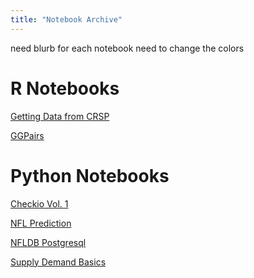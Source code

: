 ```yaml
---
title: "Notebook Archive"
---
```


need blurb for each notebook
need to change the colors

# R Notebooks

<a href="http://timothykylethomas.me/crsp_gettingdata.html" target="_blank">Getting Data from CRSP</a>

<a href="http://timothykylethomas.me/ggpairs.html" target="_blank">GGPairs</a>


# Python Notebooks


<a href="http://timothykylethomas.me/checkio-vol1.html" target="_blank">Checkio Vol. 1</a>

<a href="http://timothykylethomas.me/nfl-prediction-1.html" target="_blank">NFL Prediction</a>

<a href="http://timothykylethomas.me/nfldb-postgresql.html" target="_blank">NFLDB Postgresql</a>

<a href="http://timothykylethomas.me/supply-demand-basics.html" target="_blank">Supply Demand Basics</a>
